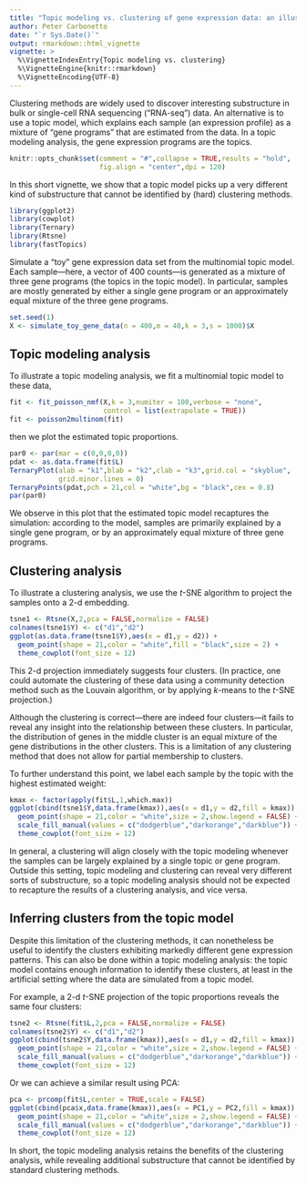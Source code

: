 ```yaml
---
title: "Topic modeling vs. clustering of gene expression data: an illustration"
author: Peter Carbonetto
date: "`r Sys.Date()`"
output: rmarkdown::html_vignette
vignette: >
  %\VignetteIndexEntry{Topic modeling vs. clustering}
  %\VignetteEngine{knitr::rmarkdown}
  %\VignetteEncoding{UTF-8}
---
```


Clustering methods are widely used to discover interesting
substructure in bulk or single-cell RNA sequencing ("RNA-seq")
data. An alternative is to use a topic model, which explains each
sample (an expression profile) as a mixture of "gene programs" that
are estimated from the data. In a topic modeling analysis, the gene
expression programs are the topics.

```r
knitr::opts_chunk$set(comment = "#",collapse = TRUE,results = "hold",
                      fig.align = "center",dpi = 120)
```

In this short vignette, we show that a topic model picks up a very
different kind of substructure that cannot be identified by (hard)
clustering methods.

```r
library(ggplot2)
library(cowplot)
library(Ternary)
library(Rtsne)
library(fastTopics)
```

Simulate a "toy" gene expression data set from the multinomial topic
model. Each sample---here, a vector of 400 counts---is generated as a
mixture of three gene programs (the topics in the topic model). In
particular, samples are mostly generated by either a single gene
program or an approximately equal mixture of the three gene programs.

```r
set.seed(1)
X <- simulate_toy_gene_data(n = 400,m = 40,k = 3,s = 1000)$X
```

Topic modeling analysis
-----------------------

To illustrate a topic modeling analysis, we fit a multinomial topic
model to these data,

```r
fit <- fit_poisson_nmf(X,k = 3,numiter = 100,verbose = "none",
                       control = list(extrapolate = TRUE))
fit <- poisson2multinom(fit)
```

then we plot the estimated topic proportions.

```r
par0 <- par(mar = c(0,0,0,0))
pdat <- as.data.frame(fit$L)
TernaryPlot(alab = "k1",blab = "k2",clab = "k3",grid.col = "skyblue",
            grid.minor.lines = 0)
TernaryPoints(pdat,pch = 21,col = "white",bg = "black",cex = 0.8)
par(par0)
```

We observe in this plot that the estimated topic model recaptures the
simulation: according to the model, samples are primarily explained by
a single gene program, or by an approximately equal mixture of three
gene programs.

Clustering analysis
-------------------

To illustrate a clustering analysis, we use the *t*-SNE algorithm to
project the samples onto a 2-d embedding.

```r
tsne1 <- Rtsne(X,2,pca = FALSE,normalize = FALSE)
colnames(tsne1$Y) <- c("d1","d2")
ggplot(as.data.frame(tsne1$Y),aes(x = d1,y = d2)) +
  geom_point(shape = 21,color = "white",fill = "black",size = 2) +
  theme_cowplot(font_size = 12)
```

This 2-d projection immediately suggests four clusters. (In practice,
one could automate the clustering of these data using a community
detection method such as the Louvain algorithm, or by applying
$k$-means to the $t$-SNE projection.)

Although the clustering is correct---there are indeed four
clusters---it fails to reveal any insight into the relationship
between these clusters. In particular, the distribution of genes in
the middle cluster is an equal mixture of the gene distributions in
the other clusters. This is a limitation of any clustering method that
does not allow for partial membership to clusters.

To further understand this point, we label each sample by the topic
with the highest estimated weight:

```r
kmax <- factor(apply(fit$L,1,which.max))
ggplot(cbind(tsne1$Y,data.frame(kmax)),aes(x = d1,y = d2,fill = kmax)) +
  geom_point(shape = 21,color = "white",size = 2,show.legend = FALSE) +
  scale_fill_manual(values = c("dodgerblue","darkorange","darkblue")) +
  theme_cowplot(font_size = 12)
```

In general, a clustering will align closely with the topic modeling
whenever the samples can be largely explained by a single topic or
gene program. Outside this setting, topic modeling and clustering can
reveal very different sorts of substructure, so a topic modeling
analysis should not be expected to recapture the results of a
clustering analysis, and vice versa.

Inferring clusters from the topic model
---------------------------------------

Despite this limitation of the clustering methods, it can nonetheless
be useful to identify the clusters exhibiting markedly different gene
expression patterns. This can also be done within a topic modeling
analysis: the topic model contains enough information to identify
these clusters, at least in the artificial setting where the data are
simulated from a topic model.

For example, a 2-d *t*-SNE projection of the topic proportions reveals
the same four clusters:

```r
tsne2 <- Rtsne(fit$L,2,pca = FALSE,normalize = FALSE)
colnames(tsne2$Y) <- c("d1","d2")
ggplot(cbind(tsne2$Y,data.frame(kmax)),aes(x = d1,y = d2,fill = kmax)) +
  geom_point(shape = 21,color = "white",size = 2,show.legend = FALSE) +
  scale_fill_manual(values = c("dodgerblue","darkorange","darkblue")) +
  theme_cowplot(font_size = 12)
```

Or we can achieve a similar result using PCA:

```r
pca <- prcomp(fit$L,center = TRUE,scale = FALSE)
ggplot(cbind(pca$x,data.frame(kmax)),aes(x = PC1,y = PC2,fill = kmax)) +
  geom_point(shape = 21,color = "white",size = 2,show.legend = FALSE) +
  scale_fill_manual(values = c("dodgerblue","darkorange","darkblue")) +
  theme_cowplot(font_size = 12)
```

In short, the topic modeling analysis retains the benefits of the
clustering analysis, while revealing additional substructure that
cannot be identified by standard clustering methods.
